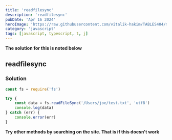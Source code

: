 ```yaml
---
title: 'readfilesync'
description: 'readfilesync'
pubDate: 'Apr 16 2024'
heroImage: 'https://raw.githubusercontent.com/vitalik-hakim/TABLES404/main/error_b/JavaScript.png'
category: 'javascript'
tags: [javascript, typescript, t, j]
---
```


**The solution for this is noted below**

## readfilesync

### Solution

```javascript
const fs = require('fs')

try {
	const data = fs.readFileSync('/Users/joe/test.txt', 'utf8')
	console.log(data)
} catch (err) {
	console.error(err)
}
```

**Try other methods by searching on the site. That is if this doesn't work**
